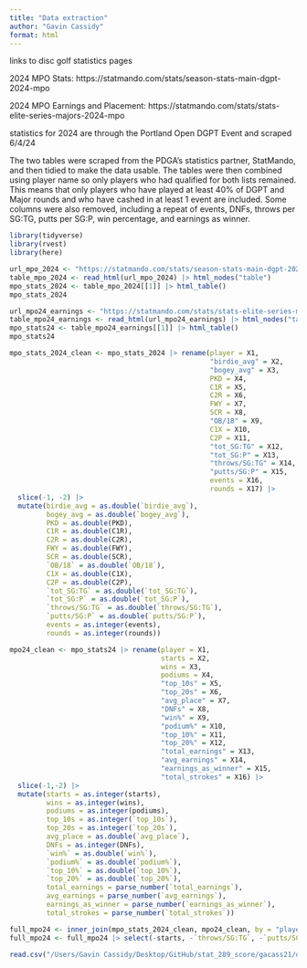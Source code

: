 ```yaml
---
title: "Data extraction"
author: "Gavin Cassidy"
format: html
---
```



links to disc golf statistics pages

2024 MPO Stats: https://statmando.com/stats/season-stats-main-dgpt-2024-mpo

2024 MPO Earnings and Placement: https://statmando.com/stats/stats-elite-series-majors-2024-mpo

statistics for 2024 are through the Portland Open DGPT Event and scraped 6/4/24

The two tables were scraped from the PDGA's statistics partner, StatMando, and then tidied to make the data usable. The tables were then combined using player name so only players who had qualified for both lists remained. This means that only players who have played at least 40% of DGPT and Major rounds and who have cashed in at least 1 event are included. Some columns were also removed, including a repeat of events, DNFs, throws per SG:TG, putts per SG:P, win percentage, and earnings as winner.

```r
library(tidyverse)
library(rvest)
library(here)
```

```r
url_mpo_2024 <- "https://statmando.com/stats/season-stats-main-dgpt-2024-mpo"
table_mpo_2024 <- read_html(url_mpo_2024) |> html_nodes("table")
mpo_stats_2024 <- table_mpo_2024[[1]] |> html_table()
mpo_stats_2024
```

```r
url_mpo24_earnings <- "https://statmando.com/stats/stats-elite-series-majors-2024-mpo"
table_mpo24_earnings <- read_html(url_mpo24_earnings) |> html_nodes("table")
mpo_stats24 <- table_mpo24_earnings[[1]] |> html_table()
mpo_stats24
```

```r
mpo_stats_2024_clean <- mpo_stats_2024 |> rename(player = X1, 
                                                 "birdie_avg" = X2,
                                                 "bogey_avg" = X3, 
                                                 PKD = X4,
                                                 C1R = X5, 
                                                 C2R = X6, 
                                                 FWY = X7,
                                                 SCR = X8, 
                                                 "OB/18" = X9,
                                                 C1X = X10,
                                                 C2P = X11,
                                                 "tot_SG:TG" = X12, 
                                                 "tot_SG:P" = X13, 
                                                 "throws/SG:TG" = X14, 
                                                 "putts/SG:P" = X15, 
                                                 events = X16, 
                                                 rounds = X17) |>
  slice(-1, -2) |>
  mutate(birdie_avg = as.double(`birdie_avg`),
         bogey_avg = as.double(`bogey_avg`),
         PKD = as.double(PKD), 
         C1R = as.double(C1R), 
         C2R = as.double(C2R),
         FWY = as.double(FWY),
         SCR = as.double(SCR),
         `OB/18` = as.double(`OB/18`),
         C1X = as.double(C1X),
         C2P = as.double(C2P), 
         `tot_SG:TG` = as.double(`tot_SG:TG`), 
         `tot_SG:P` = as.double(`tot_SG:P`),
         `throws/SG:TG` = as.double(`throws/SG:TG`), 
         `putts/SG:P` = as.double(`putts/SG:P`),
         events = as.integer(events),
         rounds = as.integer(rounds))
```

```r
mpo24_clean <- mpo_stats24 |> rename(player = X1, 
                                     starts = X2,
                                     wins = X3, 
                                     podiums = X4, 
                                     "top_10s" = X5, 
                                     "top_20s" = X6,
                                     "avg_place" = X7, 
                                     "DNFs" = X8, 
                                     "win%" = X9,
                                     "podium%" = X10,
                                     "top_10%" = X11,
                                     "top_20%" = X12, 
                                     "total_earnings" = X13,
                                     "avg_earnings" = X14, 
                                     "earnings_as_winner" = X15,
                                     "total_strokes" = X16) |>
  slice(-1,-2) |>
  mutate(starts = as.integer(starts), 
         wins = as.integer(wins), 
         podiums = as.integer(podiums), 
         top_10s = as.integer(`top_10s`),
         top_20s = as.integer(`top_20s`), 
         avg_place = as.double(`avg_place`),
         DNFs = as.integer(DNFs), 
         `win%` = as.double(`win%`),
         `podium%` = as.double(`podium%`), 
         `top_10%` = as.double(`top_10%`),
         `top_20%` = as.double(`top_20%`), 
         total_earnings = parse_number(`total_earnings`),
         avg_earnings = parse_number(`avg_earnings`),
         earnings_as_winner = parse_number(`earnings_as_winner`),
         total_strokes = parse_number(`total_strokes`))
```

```r
full_mpo24 <- inner_join(mpo_stats_2024_clean, mpo24_clean, by = "player")
full_mpo24 <- full_mpo24 |> select(-starts, -`throws/SG:TG`, -`putts/SG:P`, -DNFs, -`win%`, -`podium%`, -earnings_as_winner, -avg_earnings)
```

```r
read.csv("/Users/Gavin Cassidy/Desktop/GitHub/stat_289_score/gacass21/data repo/DGPT.csv")
```





